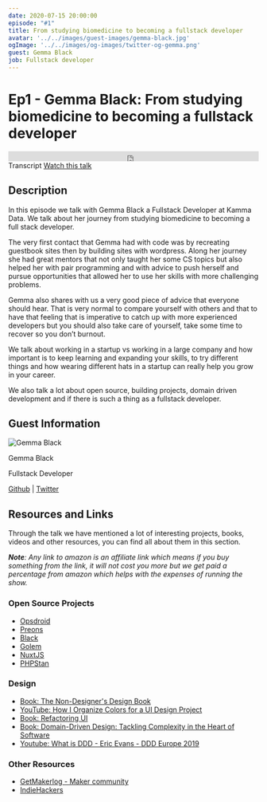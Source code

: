 ```yaml
---
date: 2020-07-15 20:00:00
episode: "#1"
title: From studying biomedicine to becoming a fullstack developer
avatar: '../../images/guest-images/gemma-black.jpg'
ogImage: '../../images/og-images/twitter-og-gemma.png'
guest: Gemma Black
job: Fullstack developer
---
```




# Ep1 - Gemma Black: From studying biomedicine to becoming a fullstack developer

<div class="soundcloud-iframe">
    <iframe class="mb-0" width="100%" height="20" scrolling="no" frameborder="no" allow="autoplay" src="https://w.soundcloud.com/player/?url=https%3A//api.soundcloud.com/tracks/860728810&color=%23fc4056&inverse=true&auto_play=false&show_user=true"></iframe>
</div>

<Link class="link-button mr-5" to="/transcripts/ep1-gemma-black/">Transcript</Link>
<a class="link-button" href="https://youtu.be/-PcIdKIho2E">Watch this talk</a>


## Description

In this episode we talk with Gemma Black a Fullstack Developer at Kamma Data. We talk about her journey from studying biomedicine to becoming a full stack developer.

The very first contact that Gemma had with  code was by recreating guestbook sites then by building sites with wordpress. Along her journey she had great mentors that not only taught her some CS topics but also helped her with pair programming and with advice to push herself and pursue opportunities that allowed her to use her skills with more challenging problems.

Gemma also shares with us a very good piece of advice that everyone should hear. That is very normal to compare yourself with others and that  to have that feeling that  is imperative to  catch up with more experienced developers but you should also take care of yourself, take some time to recover so you don’t burnout.

We talk about working in a startup vs working in a large company and how important is to keep learning and expanding your skills, to try different things and  how wearing different hats in a startup can really help you grow in your career.

We also talk a lot about open source, building projects, domain driven development and if there is such a thing as a fullstack developer.

## Guest Information

<div className="episode-card">
    <img src="https://landingintech.com/gemma-black.jpg" alt="Gemma Black" class="guest-avatar" />
    <div className="mx-8 pt-5">
        <p className="episode-title text-xl">Gemma Black</p>
        <p className=''>Fullstack Developer</p>
        <p>
            <a href="https://github.com/gemmadlou"> Github</a> | <a href="https://twitter.com/GemmaBlackUK"> Twitter</a>
        </p>
    </div>
</div>

## Resources and Links

Through the talk we have mentioned a lot of interesting projects, books, videos and other resources, you can find all about them in this section.

_**Note**: Any link to amazon is an affiliate link which means if you buy something from the link, it will not cost you more but we get paid a percentage from amazon which helps with the expenses of running the show._


### Open Source Projects

- [Opsdroid](https://opsdroid.dev)
- [Preons](https://www.preons.co/)
- [Black](https://github.com/psf/black)
- [Golem](https://github.com/golemhq/golem)
- [NuxtJS](https://nuxtjs.org/)
- [PHPStan](https://github.com/phpstan/phpstan)


### Design

- [Book: The Non-Designer's Design Book](https://www.amazon.co.uk/gp/product/0133966151/ref=as_li_tl?ie=UTF8&camp=1634&creative=6738&creativeASIN=0133966151&linkCode=as2&tag=fabiorosado-21&linkId=31dc16e3cf9a974809c950eba29514a2)
- [YouTube: How I Organize Colors for a UI Design Project](https://www.youtube.com/watch?v=9S8LGdpNh4Q)
- [Book: Refactoring UI](https://refactoringui.com/book/)
- [Book: Domain-Driven Design: Tackling Complexity in the Heart of Software](https://www.amazon.co.uk/gp/product/0321125215/ref=as_li_tl?ie=UTF8&camp=1634&creative=6738&creativeASIN=0321125215&linkCode=as2&tag=fabiorosado-21&linkId=7c05484d8284a24ec65d49b25030ef85)
- [Youtube: What is DDD - Eric Evans - DDD Europe 2019 ](https://www.youtube.com/watch?v=pMuiVlnGqjk)

### Other Resources

- [GetMakerlog - Maker community](https://getmakerlog.com/log)
- [IndieHackers](https://www.indiehackers.com/)
